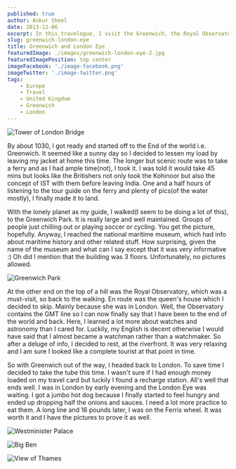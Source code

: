```yaml
---
published: true
author: Ankur Sheel
date: 2013-12-06
excerpt: In this travelogue, I visit the Greenwich, the Royal Observatory and take a ride on the London Eye.
slug: greenwich-london-eye
title: Greenwich and London Eye
featuredImage: ./images/greenwich-london-eye-2.jpg
featuredImagePosition: top center
imageFacebook: './image-facebook.png'
imageTwitter: './image-twitter.png'
tags:
    - Europe
    - Travel
    - United Kingdom
    - Greenwich
    - London
---
```


![Tower of London Bridge](./images/greenwich-london-eye-1.jpg)

By about 1030, I got ready and started off to the End of the world i.e. Greenwich. It seemed like a sunny day so I
decided to lessen my load by leaving my jacket at home this time. The longer but scenic route was to take a ferry and as
I had ample time(not), I took it. I was told it would take 45 mins but looks like the Britishers not only took the
Kohinoor but also the concept of IST with them before leaving India. One and a half hours of listening to the tour guide
on the ferry and plenty of pics(of the water mostly), I finally made it to land.

With the lonely planet as my guide, I walked(I seem to be doing a lot of this), to the Greenwich Park. It is really
large and well maintained. Groups of people just chilling out or playing soccer or cycling. You get the picture,
hopefully. Anyway, I reached the national maritime museum, which had info about maritime history and other related
stuff. How surprising, given the name of the museum and what can I say except that it was very informative :) Oh did I
mention that the building was 3 floors. Unfortunately, no pictures allowed.

![Greenwich Park](./images/greenwich-london-eye-2.jpg)

At the other end on the top of a hill was the Royal Observatory, which was a must-visit, so back to the walking. En
route was the queen's house which I decided to skip. Mainly because she was in London. Well, the Observatory contains
the GMT line so I can now finally say that I have been to the end of the world and back. Here, I learned a lot more
about watches and astronomy than I cared for. Luckily, my English is decent otherwise I would have said that I almost
became a watchman rather than a watchmaker. So after a deluge of info, I decided to rest, at the riverfront. It was very
relaxing and I am sure I looked like a complete tourist at that point in time.

So with Greenwich out of the way, I headed back to London. To save time I decided to take the tube this time. I wasn't
sure if I had enough money loaded on my travel card but luckily I found a recharge station. All's well that ends well. I
was in London by early evening and the London Eye was waiting. I got a jumbo hot dog because I finally started to feel
hungry and ended up dropping half the onions and sauces. I need a lot more practice to eat them. A long line and 16
pounds later, I was on the Ferris wheel. It was worth it and I have the pictures to prove it as well.

![Westminister Palace](./images/greenwich-london-eye-3.jpg)

![Big Ben](./images/greenwich-london-eye-4.jpg)

![View of Thames](./images/greenwich-london-eye-5.jpg)
